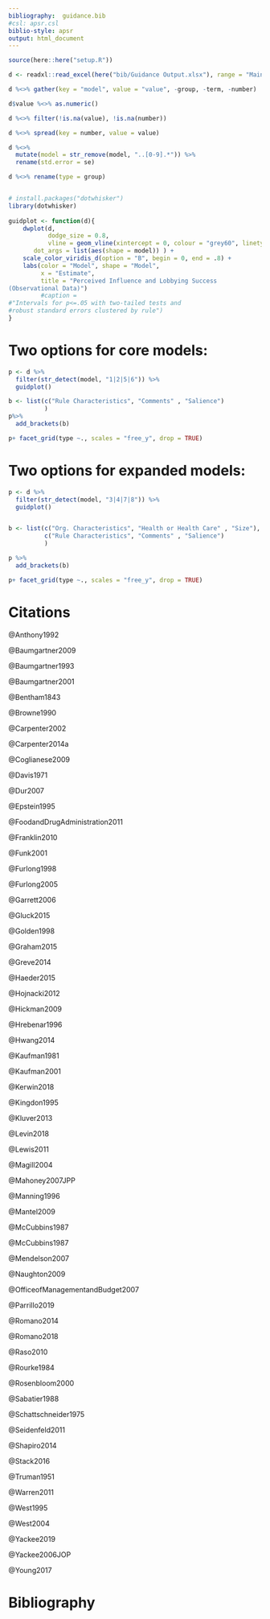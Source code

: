```yaml
---
bibliography:  guidance.bib
#csl: apsr.csl
biblio-style: apsr
output: html_document
---
```


```r
source(here::here("setup.R"))
```


```r
d <- readxl::read_excel(here("bib/Guidance Output.xlsx"), range = "Main Results!A6:S56")

d %<>% gather(key = "model", value = "value", -group, -term, -number)

d$value %<>% as.numeric()

d %<>% filter(!is.na(value), !is.na(number))

d %<>% spread(key = number, value = value)

d %<>% 
  mutate(model = str_remove(model, "..[0-9].*")) %>% 
  rename(std.error = se) 

d %<>% rename(type = group)


# install.packages("dotwhisker")
library(dotwhisker)
  
guidplot <- function(d){  
    dwplot(d, 
           dodge_size = 0.8,
           vline = geom_vline(xintercept = 0, colour = "grey60", linetype = 2), # plot line at zero _behind_ coefs
       dot_args = list(aes(shape = model)) ) +
    scale_color_viridis_d(option = "B", begin = 0, end = .8) +
    labs(color = "Model", shape = "Model",
         x = "Estimate",
         title = "Perceived Influence and Lobbying Success
(Observational Data)")
         #caption = 
#"Intervals for p<=.05 with two-tailed tests and 
#robust standard errors clustered by rule")
}
```

# Two options for core models:
```r
p <- d %>% 
  filter(str_detect(model, "1|2|5|6")) %>% 
  guidplot() 

b <- list(c("Rule Characteristics", "Comments" , "Salience") 
          )
p%>%
  add_brackets(b)

p+ facet_grid(type ~., scales = "free_y", drop = TRUE) 

```

# Two options for expanded models:
```r

p <- d %>% 
  filter(str_detect(model, "3|4|7|8")) %>% 
  guidplot()


b <- list(c("Org. Characteristics", "Health or Health Care" , "Size"),
          c("Rule Characteristics", "Comments" , "Salience") 
          )

p %>%
  add_brackets(b)

p+ facet_grid(type ~., scales = "free_y", drop = TRUE) 
```


# Citations

@Anthony1992

@Baumgartner2009

@Baumgartner1993

@Baumgartner2001

@Bentham1843

@Browne1990

@Carpenter2002

@Carpenter2014a

@Coglianese2009

@Davis1971

@Dur2007

@Epstein1995

@FoodandDrugAdministration2011

@Franklin2010

@Funk2001

@Furlong1998

@Furlong2005

@Garrett2006

@Gluck2015

@Golden1998

@Graham2015

@Greve2014

@Haeder2015

@Hojnacki2012

@Hickman2009

@Hrebenar1996

@Hwang2014

@Kaufman1981

@Kaufman2001

@Kerwin2018

@Kingdon1995

@Kluver2013

@Levin2018

@Lewis2011

@Magill2004

@Mahoney2007JPP

@Manning1996

@Mantel2009

<!--@Mashaw1997-->

@McCubbins1987

@McCubbins1987

@Mendelson2007

@Naughton2009

@OfficeofManagementandBudget2007

@Parrillo2019

@Romano2014

@Romano2018

@Raso2010

@Rourke1984

@Rosenbloom2000

@Sabatier1988

@Schattschneider1975

@Seidenfeld2011

@Shapiro2014

@Stack2016

@Truman1951

@Warren2011

@West1995

@West2004

@Yackee2019

@Yackee2006JOP

@Young2017

# Bibliography